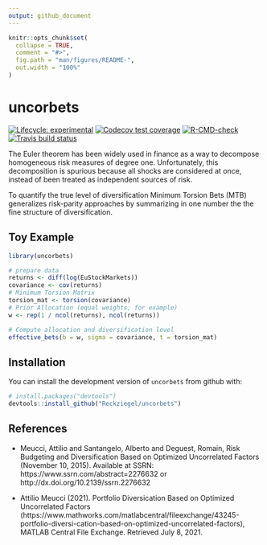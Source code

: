 ```yaml
---
output: github_document
---
```


<!-- README.md is generated from README.Rmd. Please edit that file -->

```r
knitr::opts_chunk$set(
  collapse = TRUE,
  comment = "#>",
  fig.path = "man/figures/README-",
  out.width = "100%"
)
```

# uncorbets

<!-- badges: start -->
[![Lifecycle: experimental](https://img.shields.io/badge/lifecycle-experimental-orange.svg)](https://lifecycle.r-lib.org/articles/stages.html#experimental)
[![Codecov test coverage](https://codecov.io/gh/Reckziegel/uncorbets/branch/main/graph/badge.svg)](https://codecov.io/gh/Reckziegel/uncorbets?branch=main)
[![R-CMD-check](https://github.com/Reckziegel/uncorbets/workflows/R-CMD-check/badge.svg)](https://github.com/Reckziegel/uncorbets/actions)
[![Travis build status](https://travis-ci.com/Reckziegel/uncorbets.svg?branch=main)](https://travis-ci.com/Reckziegel/uncorbets)
<!-- badges: end -->

The Euler theorem has been widely used in finance as a way to decompose homogeneous risk measures of degree one. Unfortunately, this decomposition is spurious because all shocks are considered at once, instead of been treated as independent sources of risk.

To quantify the true level of diversification Minimum Torsion Bets (MTB) generalizes risk-parity approaches by summarizing in one number the the fine structure of diversification. 

## Toy Example 

```r
library(uncorbets)

# prepare data
returns <- diff(log(EuStockMarkets))
covariance <- cov(returns)
# Minimum Torsion Matrix
torsion_mat <- torsion(covariance)
# Prior Allocation (equal weights, for example)
w <- rep(1 / ncol(returns), ncol(returns))

# Compute allocation and diversification level
effective_bets(b = w, sigma = covariance, t = torsion_mat)
```

## Installation

You can install the development version of `uncorbets` from github with:

``` r
# install.packages("devtools")
devtools::install_github("Reckziegel/uncorbets")
```

## References

- Meucci, Attilio and Santangelo, Alberto and Deguest, Romain, Risk Budgeting and Diversification Based on Optimized Uncorrelated Factors (November 10, 2015). Available at SSRN: https://www.ssrn.com/abstract=2276632 or http://dx.doi.org/10.2139/ssrn.2276632

- Attilio Meucci (2021). Portfolio Diversication Based on Optimized Uncorrelated Factors (https://www.mathworks.com/matlabcentral/fileexchange/43245-portfolio-diversi-cation-based-on-optimized-uncorrelated-factors), MATLAB Central File Exchange. Retrieved July 8, 2021.

